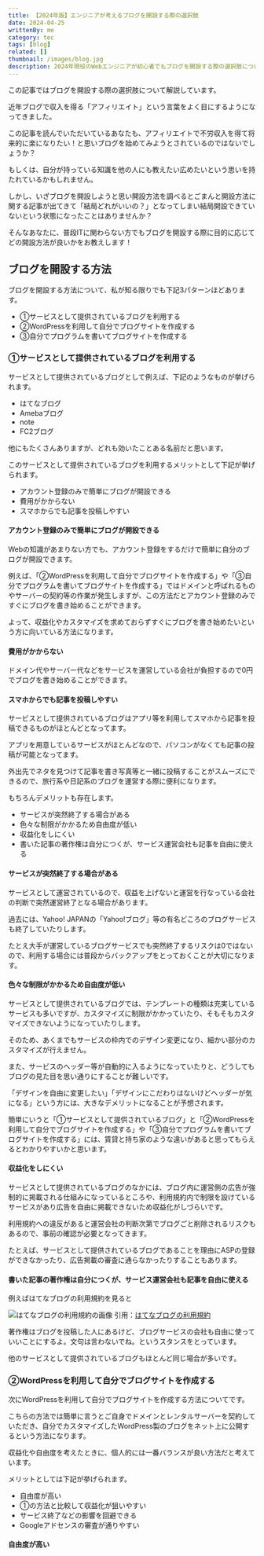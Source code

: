 ```yaml
---
title: 【2024年版】エンジニアが考えるブログを開設する際の選択肢
date: 2024-04-25
writtenBy: me
category: tec
tags: [blog]
related: []
thumbnail: /images/blog.jpg
description: 2024年現役のWebエンジニアが初心者でもブログを開設する際の選択肢について書いた記事です。あなたの目的に応じて最善のブログを開設する際の選択肢をお教えします。
---
```

この記事ではブログを開設する際の選択肢について解説しています。

近年ブログで収入を得る「アフィリエイト」という言葉をよく目にするようになってきました。

この記事を読んでいただいているあなたも、アフィリエイトで不労収入を得て将来的に楽になりたい！と思いブログを始めてみようとされているのではないでしょうか？

もしくは、自分が持っている知識を他の人にも教えたい広めたいという思いを持たれているかもしれません。

しかし、いざブログを開設しようと思い開設方法を調べるとごまんと開設方法に関する記事が出てきて「結局どれがいいの？」となってしまい結局開設できていないという状態になったことはありませんか？

そんなあなたに、普段ITに関わらない方でもブログを開設する際に目的に応じてどの開設方法が良いかをお教えします！

## ブログを開設する方法
ブログを開設する方法について、私が知る限りでも下記3パターンほどあります。

- ①サービスとして提供されているブログを利用する
- ②WordPressを利用して自分でブログサイトを作成する
- ③自分でプログラムを書いてブログサイトを作成する

### ①サービスとして提供されているブログを利用する
サービスとして提供されているブログとして例えば、下記のようなものが挙げられます。

- はてなブログ
- Amebaブログ
- note
- FC2ブログ

他にもたくさんありますが、どれも効いたことある名前だと思います。

このサービスとして提供されているブログを利用するメリットとして下記が挙げられます。

- アカウント登録のみで簡単にブログが開設できる
- 費用がかからない
- スマホからでも記事を投稿しやすい

#### アカウント登録のみで簡単にブログが開設できる
Webの知識があまりない方でも、アカウント登録をするだけで簡単に自分のブログが開設できます。

例えば、「②WordPressを利用して自分でブログサイトを作成する」や「③自分でプログラムを書いてブログサイトを作成する」ではドメインと呼ばれるものやサーバーの契約等の作業が発生しますが、この方法だとアカウント登録のみですぐにブログを書き始めることができます。

よって、収益化やカスタマイズを求めておらずすぐにブログを書き始めたいという方に向いている方法になります。

#### 費用がかからない
ドメイン代やサーバー代などをサービスを運営している会社が負担するので0円でブログを書き始めることができます。

#### スマホからでも記事を投稿しやすい
サービスとして提供されているブログはアプリ等を利用してスマホから記事を投稿できるものがほとんどとなってます。

アプリを用意しているサービスがほとんどなので、パソコンがなくても記事の投稿が可能となってます。

外出先でネタを見つけて記事を書き写真等と一緒に投稿することがスムーズにできるので、旅行系や日記系のブログを運営する際に便利になります。

もちろんデメリットも存在します。

- サービスが突然終了する場合がある
- 色々な制限がかかるため自由度が低い
- 収益化をしにくい
- 書いた記事の著作権は自分につくが、サービス運営会社も記事を自由に使える

#### サービスが突然終了する場合がある
サービスとして運営されているので、収益を上げないと運営を行なっている会社の判断で突然運営終了となる場合があります。

過去には、Yahoo! JAPANの「Yahoo!ブログ」等の有名どころのブログサービスも終了していたりします。

たとえ大手が運営しているブログサービスでも突然終了するリスクは0ではないので、利用する場合には普段からバックアップをとっておくことが大切になります。

#### 色々な制限がかかるため自由度が低い
サービスとして提供されているブログでは、テンプレートの種類は充実しているサービスも多いですが、カスタマイズに制限がかかっていたり、そもそもカスタマイズできないようになっていたりします。

そのため、あくまでもサービスの枠内でのデザイン変更になり、細かい部分のカスタマイズが行えません。

また、サービスのヘッダー等が自動的に入るようになっていたりと、どうしてもブログの見た目を思い通りにすることが難しいです。

「デザインを自由に変更したい」「デザインにこだわりはないけどヘッダーが気になる」という方には、大きなデメリットになることが予想されます。

簡単にいうと「①サービスとして提供されているブログ」と「②WordPressを利用して自分でブログサイトを作成する」や「③自分でプログラムを書いてブログサイトを作成する」には、賃貸と持ち家のような違いがあると思ってもらえるとわかりやすいかと思います。

#### 収益化をしにくい
サービスとして提供されているブログのなかには、ブログ内に運営側の広告が強制的に掲載される仕組みになっているところや、利用規約内で制限を設けているサービスがあり広告を自由に掲載できないため収益化がしづらいです。

利用規約への違反があると運営会社の判断次第でブログごと削除されるリスクもあるので、事前の確認が必要となってきます。

たとえば、サービスとして提供されているブログであることを理由にASPの登録ができなかったり、広告掲載の審査に通らなかったりすることもあります。

#### 書いた記事の著作権は自分につくが、サービス運営会社も記事を自由に使える
例えばはてなブログの利用規約を見ると

![はてなブログの利用規約の画像](1.png)
引用：[はてなブログの利用規約](https://policies.hatena.ne.jp/rule#rule08)

著作権はブログを投稿した人にあるけど、ブログサービスの会社も自由に使っていいことにするよ。文句は言わないでね。というスタンスをとっています。

他のサービスとして提供されているブログもほとんど同じ場合が多いです。

### ②WordPressを利用して自分でブログサイトを作成する
次にWordPressを利用して自分でブログサイトを作成する方法についてです。

こちらの方法では簡単に言うとご自身でドメインとレンタルサーバーを契約していただき、自分でカスタマイズしたWordPress製のブログをネット上に公開するという方法になります。

収益化や自由度を考えたときに、個人的には一番バランスが良い方法だと考えています。

メリットとしては下記が挙げられます。

- 自由度が高い
- ①の方法と比較して収益化が狙いやすい
- サービス終了などの影響を回避できる
- Googleアドセンスの審査が通りやすい

#### 自由度が高い
